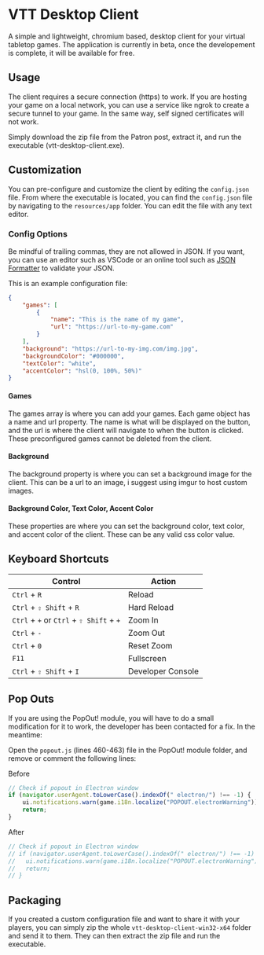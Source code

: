
# VTT Desktop Client

<ModuleInfo/>

A simple and lightweight, chromium based, desktop client for your virtual tabletop games. The application is currently in beta, once the developement is complete, it will be available for free.

## Usage

<Callout type='warning' emoji='⚠️'>
    The client requires a secure connection (https) to work. If you are hosting your game on a local network, you can use a service like ngrok to create a secure tunnel to your game. In the same way, self signed certificates will not work.
</Callout>

Simply download the zip file from the Patron post, extract it, and run the executable (vtt-desktop-client.exe).

## Customization

You can pre-configure and customize the client by editing the `config.json` file. From where the executable is located, you can find the `config.json` file by navigating to the `resources/app` folder. You can edit the file with any text editor.

### Config Options

<Callout type="info" emoji="ℹ️">
Be mindful of trailing commas, they are not allowed in JSON. If you want, you can use an editor such as VSCode or an online tool such as <a href="https://jsonformatter.org/" target="_blank">JSON Formatter</a> to validate your JSON.
</Callout>

This is an example configuration file:

```json
{
    "games": [
        {
            "name": "This is the name of my game",
            "url": "https://url-to-my-game.com"
        }
    ],
    "background": "https://url-to-my-img.com/img.jpg",
    "backgroundColor": "#000000",
    "textColor": "white",
    "accentColor": "hsl(0, 100%, 50%)"
}
```

#### Games

The games array is where you can add your games. Each game object has a name and url property. The name is what will be displayed on the button, and the url is where the client will navigate to when the button is clicked. These preconfigured games cannot be deleted from the client.

#### Background

The background property is where you can set a background image for the client. This can be a url to an image, i suggest using imgur to host custom images.

#### Background Color, Text Color, Accent Color

These properties are where you can set the background color, text color, and accent color of the client. These can be any valid css color value.

## Keyboard Shortcuts

| Control                                  | Action            |
| ---------------------------------------- | ----------------- |
| `Ctrl` + `R`                             | Reload            |
| `Ctrl` + `⇧ Shift` + `R`                 | Hard Reload       |
| `Ctrl` + `+` or `Ctrl` + `⇧ Shift` + `+` | Zoom In           |
| `Ctrl` + `-`                             | Zoom Out          |
| `Ctrl` + `0`                             | Reset Zoom        |
| `F11`                                    | Fullscreen        |
| `Ctrl` + `⇧ Shift` + `I`                 | Developer Console |

## Pop Outs

If you are using the PopOut! module, you will have to do a small modification for it to work, the developer has been contacted for a fix. In the meantime:

Open the `popout.js` (lines 460-463) file in the PopOut! module folder, and remove or comment the following lines:

Before

```js
// Check if popout in Electron window
if (navigator.userAgent.toLowerCase().indexOf(" electron/") !== -1) {
    ui.notifications.warn(game.i18n.localize("POPOUT.electronWarning")); // eslint-disable-line no-undef
    return;
}
```

After

```js
// Check if popout in Electron window
// if (navigator.userAgent.toLowerCase().indexOf(" electron/") !== -1) {
//   ui.notifications.warn(game.i18n.localize("POPOUT.electronWarning")); // eslint-disable-line no-undef
//   return;
// }
```

## Packaging

If you created a custom configuration file and want to share it with your players, you can simply zip the whole `vtt-desktop-client-win32-x64` folder and send it to them. They can then extract the zip file and run the executable.
